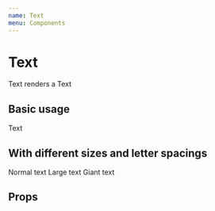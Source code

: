 ```yaml
---
name: Text
menu: Components
---
```




# Text

Text renders a Text

## Basic usage

<Playground>
  <Text fontSize={3} color="salmon">Text</Text>
</Playground>

## With different sizes and letter spacings

<Playground>
  <Box>
    <Text fontSize={1}>Normal text</Text>
    <Text fontSize={4} letterSpacing={1}>Large text</Text>
    <Text fontSize={36} letterSpacing={2}>Giant text</Text>
  </Box>
</Playground>

## Props

<PropsTable of={TextForDoc} />
